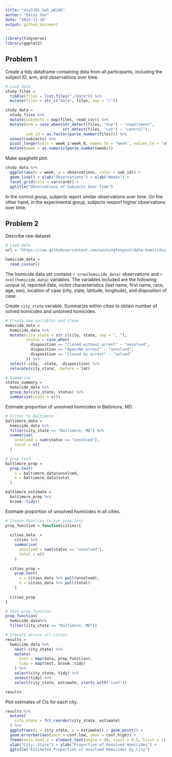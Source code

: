 ```yaml
---
title: "dxy2101_hw5_p8106"
author: "Daisy Yan"
date: "2022-11-10"
output: github_document
---
```


```r
library(tidyverse)
library(ggplot2)
```

## Problem 1

Create a tidy dataframe containing data from all participants, including the subject ID, arm, and observations over time.

```r
# Load data
study_files =
  tibble(files = list.files("./data")) %>%
  mutate(files = str_c("data", files, sep = "/"))

study_data =
  study_files %>%
  mutate(subjects = map(files, read_csv)) %>%
  mutate(arm = case_when(str_detect(files, "exp") ~ "experiment",
                         str_detect(files, "con") ~ "control"),
         sub_id = as.factor(parse_number(files))) %>%
  unnest(subjects) %>%
  pivot_longer(cols = week_1:week_8, names_to = "week", values_to = "observations") %>%
  mutate(week = as.numeric(parse_number(week)))
```

Make spaghetti plot.

```r
study_data %>%
  ggplot(aes(x = week, y = observations, color = sub_id)) +
  geom_line() + ylab("Observations") + xlab("Weeks") +
  facet_grid(cols = vars(arm)) +
  ggtitle("Observations of Subjects Over Time")
```

In the control group, subjects report similar observations over time. On the other hand, in the experimental group, subjects reeport higher observations over time.

## Problem 2

Describe raw dataset.

```r
# Load data
url = 'https://raw.githubusercontent.com/washingtonpost/data-homicides/master/homicide-data.csv'

homicide_data =
  read_csv(url)
```

The homicide data set contains `r nrow(homicide_data)` observations and `r ncol(homicide_data)` variables. The variables included are the following: unique id, reported date, victim characteristics (last name, first name, race, age, sex), location of case (city, state, latitude, longitude), and disposition of case.

Create `city_state` variable. Summarize within cities to obtain number of solved homicides and unsolved homicides.

```r
# Create new variables and clean
homicide_data =
  homicide_data %>%
  mutate(city_state = str_c(city, state, sep = ", "),
         status = case_when(
           disposition == "Closed without arrest" ~ "unsolved",
           disposition == "Open/No arrest" ~ "unsolved",
           disposition == "Closed by arrest" ~ "solved"
         )) %>%
  select(-city, -state, -disposition) %>%
  relocate(city_state, .before = lat)

# Summarize
status_summary =
  homicide_data %>%
  group_by(city_state, status) %>%
  summarise(count = n())
```

Estimate proportion of unsolved homicides in Baltimore, MD.

```r
# Filter to Baltimore
baltimore_data =
  homicide_data %>%
  filter(city_state == "Baltimore, MD") %>%
  summarise(
    unsolved = sum(status == "unsolved"),
    total = n()
  )

# prop.test
baltimore_prop =
  prop.test(
    x = baltimore_data$unsolved,
    n = baltimore_data$total
  )

baltimore_estimate =
  baltimore_prop %>%
  broom::tidy()
```

Estimate proportion of unsolved homicides in all cities.

```r
# Create function to run prop.test
prop_function = function(cities){
  
  cities_data  =
    cities %>%
    summarise(
      unsolved = sum(status == "unsolved"),
      total = n()
    )
  
  cities_prop =
    prop.test(
      x = cities_data %>% pull(unsolved),
      n = cities_data %>% pull(total)
    )
  
  cities_prop
}

# Test prop_function
prop_function(
  homicide_data%>%
  filter(city_state == "Baltimore, MD"))

# Iterate across all cities
results = 
  homicide_data %>% 
    nest(-city_state) %>% 
    mutate(
      test = map(data, prop_function),
      tidy = map(test, broom::tidy)
    ) %>% 
    select(city_state, tidy) %>% 
    unnest(tidy) %>% 
    select(city_state, estimate, starts_with('conf'))

results
```

Plot estimates of CIs for each city.

```r
results %>%
  mutate(
    city_state = fct_reorder(city_state, estimate)
  ) %>%
  ggplot(aes(x = city_state, y = estimate)) + geom_point() +
  geom_errorbar(aes(ymin = conf.low, ymax = conf.high)) +
  theme(axis.text.x = element_text(angle = 90, vjust = 0.5, hjust = 1)) +
  xlab("City, State") + ylab("Proportion of Unsolved Homicides") +
  ggtitle("Estimated Proportion of Unsolved Homicides by City")
```

